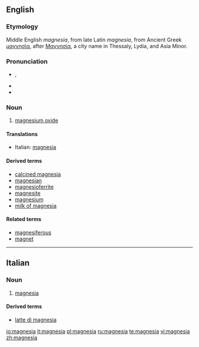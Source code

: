 {{also|Magnesia}}
==English==

===Etymology===
Middle English ''magnesia'', from late Latin ''magnesia'', from Ancient Greek [[μαγνησία]], after [[Μαγνησία]], a city name in Thessaly, Lydia, and Asia Minor.

===Pronunciation===
* {{a|GenAm}} {{IPA|/ˌmæɡˈniʒə/}}, {{SAMPA|/%m{g"niZ@/}}
* {{hyphenation|mag|ne|sia}}
* {{rhymes|iːʒə}}

===Noun===
{{en-noun|-}}

# [[magnesium oxide]]

====Translations====
{{top}}
* Italian: [[magnesia#Italian|magnesia]] {{f}}
{{mid}}
{{bottom}}

====Derived terms====
* [[calcined magnesia]]
* [[magnesian]]
* [[magnesioferrite]]
* [[magnesite]]
* [[magnesium]]
* [[milk of magnesia]]<!--not "milk of Magnesia"-->

====Related terms====
* [[magnesiferous]]
* [[magnet]]

----

==Italian==

===Noun===
{{it-noun|magnesi|f|a|e}}

# [[#English|magnesia]]

====Derived terms====
* [[latte di magnesia]]

[[io:magnesia]]
[[it:magnesia]]
[[pl:magnesia]]
[[ru:magnesia]]
[[te:magnesia]]
[[vi:magnesia]]
[[zh:magnesia]]
